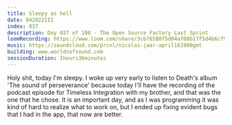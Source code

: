```yaml
---
title: Sleepy as hell
date: 042022III
index: 037
description: Day 037 of 108 - The Open Source Factory Last Sprint
loomRecording: https://www.loom.com/share/3cb76588f5d04af08b17f5d4b6cf956c
music: https://soundcloud.com/prcvl/nicolas-jaar-april161900gmt
building: www.worldsofsound.com
sessionDuration: 1hours36minutes
---
```


Holy shit, today I'm sleepy. I woke up very early to listen to Death's album 'The sound of perseverance' because today I'll have the recording of the podcast episode for Timeless Integration with my brother, and that was the one that he chose. It is an important day, and as I was programming it was kind of hard to realize what to work on, but I ended up fixing evident bugs that I had in the app, that now are better.
